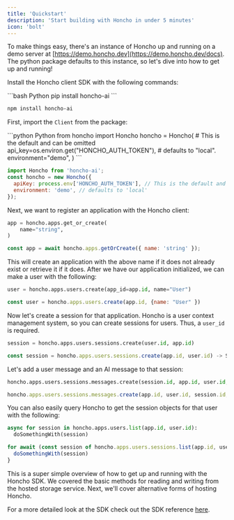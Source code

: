 ```yaml
---
title: 'Quickstart'
description: 'Start building with Honcho in under 5 minutes'
icon: 'bolt'
---
```


To make things easy, there's an instance of Honcho up and running on a demo
server at [https://demo.honcho.dev](https://demo.honcho.dev/docs). The python
package defaults to this instance, so let's dive into how to get up and
running!


Install the Honcho client SDK with the following commands:

<CodeGroup>
```bash Python
pip install honcho-ai
```

```bash NodeJS
npm install honcho-ai
```
</CodeGroup>

First, import the `Client` from the package:

<CodeGroup>
```python Python
from honcho import Honcho
honcho = Honcho(
    # This is the default and can be omitted
    api_key=os.environ.get("HONCHO_AUTH_TOKEN"),
    # defaults to "local".
    environment="demo",
)
```

```javascript NodeJS
import Honcho from 'honcho-ai';
const honcho = new Honcho({
  apiKey: process.env['HONCHO_AUTH_TOKEN'], // This is the default and can be omitted
  environment: 'demo', // defaults to 'local'
});
```
</CodeGroup>

Next, we want to register an application with the Honcho client:

<CodeGroup>

```python Python
app = honcho.apps.get_or_create(
    name="string",
)
```

```javascript NodeJS
const app = await honcho.apps.getOrCreate({ name: 'string' });
```

</CodeGroup>


This will create an application with the above name if it does not already exist or retrieve it if it does. After we have our application
initialized, we can make a user with the following:

<CodeGroup>

```python Python
user = honcho.apps.users.create(app_id=app.id, name="User")
```

```javascript NodeJS
const user = honcho.apps.users.create(app.id, {name: "User" })
```

</CodeGroup>

Now let's create a session for that application. Honcho is a user context management system, so you can create sessions for users. Thus, a `user_id` is required.

<CodeGroup>

```python Python
session = honcho.apps.users.sessions.create(user.id, app.id)
```

```javascript NodeJS
const session = honcho.apps.users.sessions.create(app.id, user.id) -> Session
```

</CodeGroup>

Let's add a user message and an AI message to that session:

<CodeGroup>

```python Python
honcho.apps.users.sessions.messages.create(session.id, app.id, user.id, content="Test", is_user=True)
```

```javascript NodeJS
honcho.apps.users.sessions.messages.create(app.id, user.id, session.id, { content: "Test", is_user: true })
```

</CodeGroup>

You can also easily query Honcho to get the session objects for that user with the following:

<CodeGroup>

```python Python
async for session in honcho.apps.users.list(app.id, user.id):
  doSomethingWith(session)
```

```javascript NodeJS
for await (const session of honcho.apps.users.sessions.list(app.id, user.id)) {
  doSomethingWith(session)
}
```

</CodeGroup>


This is a super simple overview of how to get up and running with the Honcho SDK. We covered the basic methods for reading and writing from the hosted storage service. Next, we'll cover alternative forms of hosting Honcho.

For a more detailed look at the SDK check out the SDK reference [here](/api-reference).
